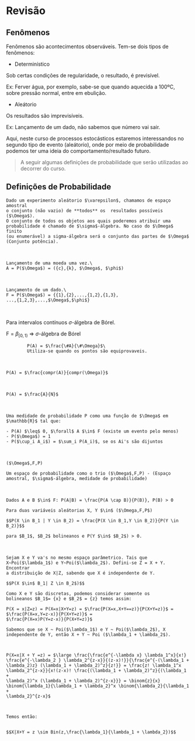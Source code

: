 # Revisão

## Fenômenos

Fenômenos são acontecimentos observáveis. Tem-se dois tipos de
fenômenos:

* Determinístico

Sob certas condições de regularidade, o resultado, é previsível.

Ex: Ferver água, por exemplo, sabe-se que quando aquecida a 100ºC,
sobre pressão normal, entre em ebulição.

* Aleátorio

Os resultados são imprevisíveis.

Ex: Lançamento de um dado, não sabemos que número vai sair.

Aqui, neste curso de processos estocásticos estaremos interessandos no
segundo tipo de evento (aleátorio), onde por meio de probabilidade
podemos ter uma ideia do comportamento/resultado futuro.


> A seguir algumas definições de probabilidade que serão utilizadas ao
> decorrer do curso.

## Definições de Probabilidade

```definition
Dado um experimento aleátorio $\varepsilon$, chamamos de espaço amostral
o conjunto (não vazio) de **todos** os  resultados possíveis ($\Omega$).
O conjunto de todos os objetos aos quais poderemos atribuir uma
probabilidade é chamado de $\sigma$-álgebra. No caso do $\Omega$ finito
(ou enumerável) a sigma-álgebra será o conjunto das partes de $\Omega$
(Conjunto potência).
```
\
```example
Lançamento de uma moeda uma vez.\
A = P($\Omega$) = ({c},{k}, $\Omega$, $\phi$)
```
\
```example
Lançamento de um dado.\
F = P($\Omega$) = {{1},{2},...,{1,2},{1,3},
...,{1,2,3},...,$\Omega$,$\phi$}
```
\

Para intervalos contínuos $\sigma$-álgebra de Bórel.

F = $\beta_{[0,1)}$ => $\sigma$-álgebra de Bórel

```definition
        P(A) = $\frac{\#A}{\#\Omega}$\
        Utiliza-se quando os pontos são equiprovaveis.
```
\
```definition
P(A) = $\frac{compr(A)}{compr(\Omega)}$
```
\
```definition
P(A) = $\frac{A}{N}$
```
\
```definition
Uma medidade de probabilidade P como uma função de $\Omega$ em
$\mathbb{R}$ tal que:

- P(A) $\leq$ 0, $\forall$ A $\in$ F (existe um evento pelo menos)
- P($\Omega$) = 1
- P($\cup_i A_i$) = $\sum_i P(A_i)$, se os Ai's são dijuntos

```
\
```definition
($\Omega$,F,P)

Um espaço de probabilidade como o trio ($\Omega$,F,P) - (Espaço
amostral, $\sigma$-álgebra, medidade de probabilidade)
```
\
```definition
Dados A e B $\in$ F: P(A|B) = \frac{P(A \cap B)}{P(B)}, P(B) > 0

Para duas variáveis aleátorias X, Y $\in$ ($\Omega,F,P$)

$$P(X \in B_1 | Y \in B_2) = \frac{P(X \in B_1,Y \in B_2)}{P(Y \in
B_2)}$$

para $B_1$, $B_2$ bolineanos e P(Y $\in$ $B_2$) > 0.
```
\
```example
Sejam X e Y va's no mesmo espaço parâmetrico. Tais que
X~Poi($\lambda_1$) e Y~Poi($\lambda_2$). Defini-se Z = X + Y. Encontrar
a distribuição de X|Z, sabendo que X é independente de Y.

$$P(X $\in$ B_1| Z \in B_2$)$$

Como X e Y são discretas, podemos considerar somente os
bolineanos $B_1$= {x} e $B_2$ = {z} temos assim:

P(X = x|Z=z) = P(X=x|X+Y=z) = $\frac{P(X=x,X+Y==z)}{P(X+Y=z)}$ =
$\frac{P(X=x,Y=z-x)}{P(X+Y=z)}$ =
$\frac{P(X=x)P(Y=z-x)}{P(X+Y=z)}$

Sabemos que se X ~ Poi($\lambda_1$) e Y ~ Poi($\lambda_2$), X
independente de Y, então X + Y ~ Poi ($\lambda_1 + \lambda_2$).



P(X=x|X + Y =z) = $\large \frac{\frac{e^{-\lambda x} \lambda_1^x}{x!}
\frac{e^{-\lambda_2 } \lambda_2^{z-x}}{(z-x)!}}{\frac{e^{-(\lambda_1 +
\lambda_2)z} (\lambda_1 + \lambda_2)^z}{z!}} = \frac{z! \lambda_1^x
\lambda_2^{z-x}}{x!(z-x)! \frac{(\lambda_1 + \lambda_2)^z}{(\lambda_1 +
\lambda_2)^x (\lambda_1 + \lambda_2)^{z-x}}} = \binom{z}{x}
\binom{\lambda_1}{\lambda_1 + \lambda_2}^x \binom{\lambda_2}{\lambda_1 +
\lambda_2}^{z-x}$



Temos então:


$$X|X+Y = z \sim Bin(z,\frac{\lambda_1}{\lambda_1 + \lambda_2})$$
```
